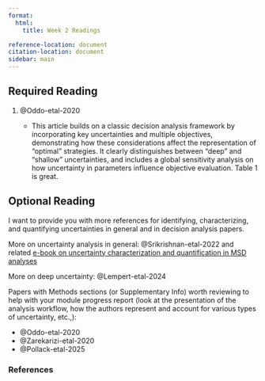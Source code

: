 ```yaml
---
format:
  html:
    title: Week 2 Readings

reference-location: document
citation-location: document
sidebar: main
---
```


## Required Reading

1. @Oddo-etal-2020

    - This article builds on a classic decision analysis framework by incorporating key uncertainties and multiple objectives, demonstrating how these considerations affect the representation of "optimal" strategies. It clearly distinguishes between "deep" and "shallow" uncertainties, and includes a global sensitivity analysis on how uncertainty in parameters influence objective evaluation. Table 1 is great. 

## Optional Reading

I want to provide you with more references for identifying, characterizing, and quantifying uncertainties in general and in decision analysis papers. 

More on uncertainty analysis in general: @Srikrishnan-etal-2022 and related [e-book on uncertainty characterization and quantification in MSD analyses](https://uc-ebook.org/docs/html/index.html)

More on deep uncertainty: @Lempert-etal-2024

Papers with Methods sections (or Supplementary Info) worth reviewing to help with your module progress report (look at the presentation of the analysis workflow, how the authors represent and account for various types of uncertainty, etc.,):

- @Oddo-etal-2020
- @Zarekarizi-etal-2020
- @Pollack-etal-2025


### References
::: {#refs}
:::